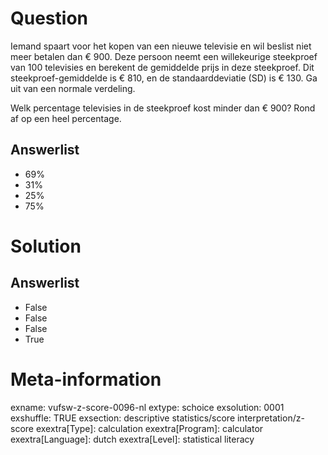 Question
========
Iemand spaart voor het kopen van een nieuwe televisie en wil beslist
niet meer betalen dan € 900. Deze persoon neemt een willekeurige
steekproef van 100 televisies en berekent de gemiddelde prijs in deze
steekproef. Dit steekproef-gemiddelde is € 810, en de standaarddeviatie
(SD) is € 130. Ga uit van een normale verdeling.  
  
Welk percentage televisies in de steekproef kost minder dan € 900? Rond
af op een heel percentage.

Answerlist
----------
* 69%
* 31%
* 25%
* 75%

Solution
========










Answerlist
----------
* False
* False
* False
* True

Meta-information
================
exname: vufsw-z-score-0096-nl
extype: schoice
exsolution: 0001
exshuffle: TRUE
exsection: descriptive statistics/score interpretation/z-score
exextra[Type]: calculation
exextra[Program]: calculator
exextra[Language]: dutch
exextra[Level]: statistical literacy

